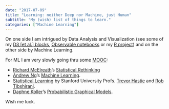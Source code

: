 ```yaml
---
date: "2017-07-09"
title: "Learning: neither Deep nor Machine, just Human"
subtitle: "My (wish) list of things to learn."
categories: ["Machine Learning"]
---
```


On one side I am intrigued by Data
Analysis and Visualization (see some of my [D3 [et al.] blocks][egists], [Observable notebooks][on] or my [R project](/project/r-and-co/)) and on
the other side by Machine Learning.

For ML I am very slowly going thru some [MOOC][mooc]:

* [Richard McElreath][rme]'s [Statistical Rethinking][srt]
* [Andrew Ng][ng]'s [Machine Learning][ml].
* [Statistical Learning][statlearning] by Stanford University Profs.
  [Trevor Hastie][trev] and [Rob Tibshirani][rob].
* [Daphne Koller][dk]'s [Probabilistic Graphical Models][pgm].

Wish me luck.



[ng]: <https://www.andrewng.org/> "Andrew Ng's Home Page"
[dk]: <https://ai.stanford.edu/~koller/> "Daphne Koller's Home Page"
[pgm]: <https://www.coursera.org/specializations/probabilistic-graphical-models> "Probabilistic Graphical Models"
[ml]: <https://www.coursera.org/learn/machine-learning> "Coursera: Machine Learning"
[statlearning]: <https://statlearning.class.stanford.edu/> "Statistical Learning MOOC"
[mooc]: <https://en.wikipedia.org/wiki/Massive_open_online_course> "wikipedia: MOOC"
[rob]: <https://statweb.stanford.edu/~tibs/> "Prof Rob Tibshirani"
[trev]: <https://web.stanford.edu/~hastie/> "Prof Trevor Hastie"
[rme]: <https://xcelab.net/rm/> "Richard McElreath"

[ggplot2]: <https://ggplot2.org/> "ggplot2"
[hadley]: <https://hadley.nz/> "Hadley Wickham's Home Page"
[egists]: <https://bl.ocks.org/espinielli> "Enrico Spinielli's blocks"
[tfa]: <https://www.thefunctionalart.com/> "The Functional Art"
[tufte]: <https://www.edwardtufte.com/tufte/index> "Edward Tufte's Home Page"
[kirk]: <https://www.visualisingdata.com/> "Andy Kirk's Home Page"
[few]: <https://www.perceptualedge.com/> "Stephen Few's Home Page"
[bertini]: <https://enrico.bertini.io/> "Enrico Bertini's Home Page"
[r]: <https://www.r-project.org/> "The R Project for Statistical Computing"
[egithub]: <https://github.com/espinielli> "Enrico's Github"
[etwitter]: <https://twitter.com/espinielli> "Enrico's Twitter"
[srt]: <https://github.com/rmcelreath/stat_rethinking_2020> "Statistical Rethinking"
[on]: <https://observablehq.com/@espinielli> "Enrico's Observable notebooks"